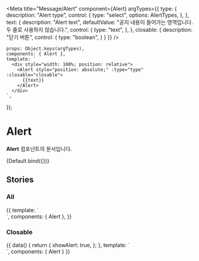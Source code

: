 
<Meta
    title="Message/Alert"
    component={Alert}
    argTypes={{
        type: {
            description: "Alert type",
            control: {
                type: "select",
                options: AlertTypes,
            },
        },
        text: {
            description: "Alert text",
            defaultValue:
                "공지 내용이 들어가는 영역입니다. 두 줄로 사용하지 않습니다.",
            control: {
                type: "text",
            },
        },
        closable: {
            description: "닫기 버튼",
            control: {
                type: "boolean",
            }
        }
    }}
/>

    props: Object.keys(argTypes),
    components: { Alert },
    template: `
      <div style="width: 100%; position: relative">
        <Alert style="position: absolute;" :type="type" :closable="closable">
          {{text}}
        </Alert>
      </div>
    `,
});

# Alert

**Alert** 컴포넌트의 문서입니다.

<Story name="Default" height="100px">
    {Default.bind({})}
</Story>

<ArgsTable story="Default" />

## Stories

### All
<Canvas>
    <Story name="All" height="200px">
        {{
            template: `
                <div style="width: 100%; position: relative">
                    <Alert style="position: absolute;">
                        공지 내용이 들어가는 영역입니다. 두 줄로 사용하지 않습니다.
                    </Alert>
                    <Alert style="position: absolute; top: 100px" type="warning">
                        공지 내용이 들어가는 영역입니다. 두 줄로 사용하지 않습니다.
                    </Alert>
                </div>
            `,
            components: { Alert },
        }}
    </Story>
</Canvas>

### Closable
<Canvas>
    <Story name="Closable" height="100px">
        {{
            data() {
                return {
                    showAlert: true,
                };
            },
            template: `
              <div style="width: 100%; position: relative">
                <Alert
                  v-if="showAlert"
                  type="information"
                  closable
                  @close="showAlert = false"
                  style="position: absolute"
                >
                  공지 내용이 들어가는 영역입니다. 두 줄로 사용하지 않습니다.
                </Alert>
              </div>
            `,
            components: { Alert }
        }}
    </Story>
</Canvas>
